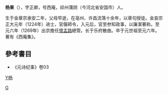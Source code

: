 '''杨果'''（{{bd|1195年||1269年||catIdx=Y杨}}），字正卿，号西庵，祁州蒲阴（今河北省安国市）人。

生于金章宗承安二年，父母早逝，在亳州、许昌流落十余年，以章句授徒。金哀宗正大元年（1224年）进士，官偃師令，入元后，官至参知政事，以廉潔著称。至元六年（1269年）出京擔任[[懷孟路|懷孟路]]總管。长于乐府散曲。卒于元世祖至元六年。著有《西庵集》。 

==參考書目==
*《元诗纪事》卷03 

{{金朝人物小作品}}

[[category:金朝政治人物|Y杨]]
[[Category:楊姓|G]]